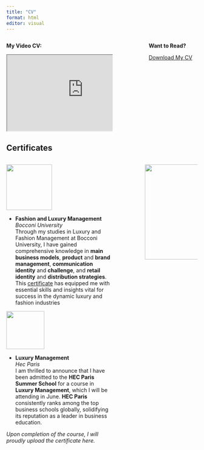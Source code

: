 ```yaml
---
title: "CV"
format: html
editor: visual
---
```


::: columns
::: {.column width="55%"}
**My Video CV:**

<!-- Begin YouTube embed code -->

<iframe width="400" height="200" src="https://www.youtube.com/embed/3tpwWfNyDlo" title="Video Resume" frameborder="3" allow="accelerometer; clipboard-write; encrypted-media; gyroscope; picture-in-picture" allowfullscreen>

</iframe>

<!-- End YouTube embed code -->
:::

::: {.column width="10%"}
:::

::: {.column width="25%"}
**Want to Read?**

[Download My CV](docs/mariarosaria.dibagno-cv copy.pdf){.button download="CVResume.pdf"}
:::
:::

## Certificates

::: columns
::: {.column width="60%"}
![](images/Bocconi_University_Logo.png){width="120" height="auto" style="text-align: center"}

-   **Fashion and Luxury Management** <br> *Bocconi University*<br> Through my studies in Luxury and Fashion Management at Bocconi University, I have gained comprehensive knowledge in **main business models**, **product** and **brand management**, **communication identity** and **challenge**, and **retail identity** and **distribution strategies**. This [certificate](images/CERTIFICATE_LANDING_PAGE~UNPKY3DH64LW.jpeg) has equipped me with essential skills and insights vital for success in the dynamic luxury and fashion industries

![](images/HEC_Paris.svg.png){width="100" height="auto" style="text-align: center"}

-   **Luxury Management**<br> *Hec Paris*<br> I am thrilled to announce that I have been admitted to the **HEC Paris Summer School** for a course in **Luxury Management**, which I will be attending in June. **HEC Paris** consistently ranks among the top business schools globally, solidifying its reputation as a leader in business education.

*Upon completion of the course, I will proudly upload the certificate here.*
:::

::: {.column width="10%"}
:::

::: {.column width="30%"}
![](images/E_SDG_inverted_CMYK-12-scaled.jpg){width="250" height="auto"}
:::
:::
